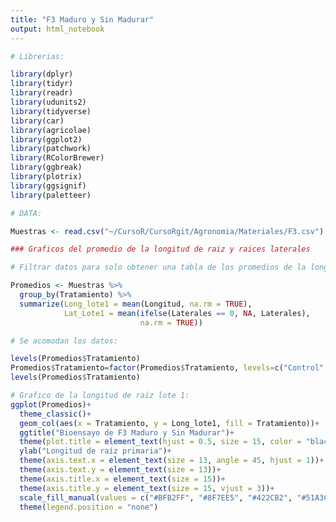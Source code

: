 ```yaml
---
title: "F3 Maduro y Sin Madurar"
output: html_notebook
---
```


```r
# Librerias:

library(dplyr)
library(tidyr) 
library(readr) 
library(udunits2)
library(tidyverse)
library(car)
library(agricolae)
library(ggplot2)
library(patchwork)
library(RColorBrewer)
library(ggbreak)
library(plotrix)
library(ggsignif)
library(paletteer)

# DATA:

Muestras <- read.csv("~/CursoR/CursoRgit/Agronomia/Materiales/F3.csv")
```

```r
### Graficos del promedio de la longitud de raiz y raices laterales

# Filtrar datos para solo obtener una tabla de los promedios de la longitud de raiz y de las raíces laterales:

Promedios <- Muestras %>%
  group_by(Tratamiento) %>%
  summarize(Long_lote1 = mean(Longitud, na.rm = TRUE),
            Lat_Lote1 = mean(ifelse(Laterales == 0, NA, Laterales),
                             na.rm = TRUE))

# Se acomodan los datos:

levels(Promedios$Tratamiento)
Promedios$Tratamiento=factor(Promedios$Tratamiento, levels=c("Control", "NAA", "GA3", "F3M directo", "F3M 1:20", "F3M 1:50", "F3S directo", "F3S 1:20", "F3S 1:50"))
levels(Promedios$Tratamiento)

# Grafico de la longitud de raíz lote 1:
ggplot(Promedios)+
  theme_classic()+
  geom_col(aes(x = Tratamiento, y = Long_lote1, fill = Tratamiento))+
  ggtitle("Bioensayo de F3 Maduro y Sin Madurar")+
  theme(plot.title = element_text(hjust = 0.5, size = 15, color = "black", face = "bold"))+
  ylab("Longitud de raíz primaria")+
  theme(axis.text.x = element_text(size = 13, angle = 45, hjust = 1))+
  theme(axis.text.y = element_text(size = 13))+
  theme(axis.title.x = element_text(size = 15))+
  theme(axis.title.y = element_text(size = 15, vjust = 3))+
  scale_fill_manual(values = c("#BFB2FF", "#8F7EE5", "#422CB2", "#51A3CC", "#51A3CC","#51A3CC", "#A3CC51", "#A3CC51", "#A3CC51"))+
  theme(legend.position = "none")


```

